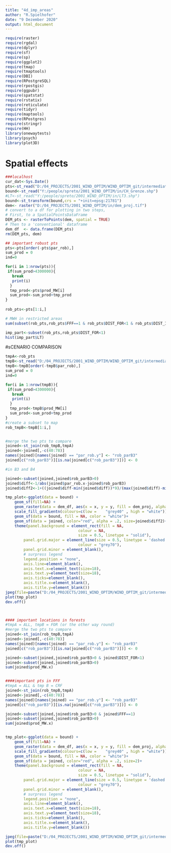 ```yaml
---
title: "4d_imp_areas"
author: "R.Spielhofer"
date: "9 Dezember 2020"
output: html_document
---
```


```r
require(raster)
require(rgdal)
require(dplyr)
require(sf)
require(sp)
require(ggplot2)
require(tmap)
require(tmaptools)
require(DBI)
require(RPostgreSQL)
require(rpostgis)
require(ggpubr)
require(spatstat)
require(rstatix)
require(reticulate)
require(tidyr)
require(maptools)
require(RPostgres)
require(stringr)
require(HH)
library(onewaytests)
library(psych)
library(plot3D)
```


# Spatial effects

```r

###localhost
cur_dat<-Sys.Date()
pts<-st_read("D:/04_PROJECTS/2001_WIND_OPTIM/WIND_OPTIM_git/intermediate_steps/4_wp/pts_sel_210112/ALL.shp")
bound<-st_read("Y:/people/spreto/2001_WIND_OPTIM/in/CH_Grenze.shp")
#LT<-st_read("Y:/people/spreto/2001_WIND_OPTIM/in/LT3.shp")
bound<-st_transform(bound,crs = "+init=epsg:21781") 
dem<- raster("D:/04_PROJECTS/2001_WIND_OPTIM/in/dem_proj.tif")
# convert to a df for plotting in two steps,
# First, to a SpatialPointsDataFrame
DEM_pts <- rasterToPoints(dem, spatial = TRUE)
# Then to a 'conventional' dataframe
dem_df  <- data.frame(DEM_pts)
rm(DEM_pts, dem)

## important robust pts
pts<-pts[order(-pts$par_rob),]
sum_prod = 0
ind=0

for(i in 1:nrow(pts)){
 if(sum_prod>4300000){
   break
   print(i)
  }
  tmp_prod<-pts$prod_MW[i]
  sum_prod<-sum_prod+tmp_prod
}
 
rob_pts<-pts[1:i,]

# MWH in restricted areas
sum(subset(rob_pts,rob_pts$FFF==1 & rob_pts$DIST_FOR<1 & rob_pts$DIST_ISOS>1000)$prod_MW)

```

```r
imp_part<-subset(rob_pts,rob_pts$DIST_FOR<1)
hist(imp_part$LT)
```

#sCENARIO COMPARISON
```r
tmpA<-rob_pts
tmpB<-st_read("D:/04_PROJECTS/2001_WIND_OPTIM/WIND_OPTIM_git/intermediate_steps/4_wp/pts_sel_210112/CRF.shp")
tmpB<-tmpB[order(-tmpB$par_rob),]
sum_prod = 0
ind=0

for(i in 1:nrow(tmpB)){
 if(sum_prod>4300000){
   break
   print(i)
  }
  tmp_prod<-tmpB$prod_MW[i]
  sum_prod<-sum_prod+tmp_prod
}
#create a subset to map  
rob_tmpB<-tmpB[1:i,]


#merge the two pts to compare
joined<-st_join(rob_tmpB,tmpA)
joined<-joined[,-c(40:78)]
names(joined)[names(joined) == "par_rob.y"] <- "rob_parB3"
joined[c("rob_parB3")][is.na(joined[c("rob_parB3")])] <- 0

#in B3 and B4

joined<-subset(joined,joined$rob_parB3>0)
joined$diff<-1/abs(joined$par_rob.x-joined$rob_parB3)
joined$diff2<-1+((joined$diff-min(joined$diff))*9)/(max(joined$diff)-min(joined$diff))

tmp_plot<-ggplot(data = bound) +
    geom_sf(fill=NA) +
    geom_raster(data = dem_df, aes(x = x, y = y, fill = dem_proj, alpha=1.5))+
    scale_fill_gradientn(colours=c(low =  	"grey40" , high = "white"))+
    geom_sf(data = bound, fill = NA, color = "white")+
    geom_sf(data = joined, color="red", alpha = .2, size=joined$diff2)+
    theme(panel.background = element_rect(fill = NA,
                                colour = NA,
                                size = 0.5, linetype = "solid"),
        panel.grid.major = element_line(size = 0.5, linetype = 'dashed',
                                colour = "grey70"),
        panel.grid.minor = element_blank(),
        # surpress legend
        legend.position = "none",
        axis.line=element_blank(),
        axis.text.x=element_text(size=18),
        axis.text.y=element_text(size=18),
        axis.ticks=element_blank(),
        axis.title.x=element_blank(),
        axis.title.y=element_blank())
jpeg(file=paste("D:/04_PROJECTS/2001_WIND_OPTIM/WIND_OPTIM_git/intermediate_steps/4_wp/",paste(cur_dat,"FIG_8.jpg",sep="_"),sep=""),width = 450, height = 1200)
plot(tmp_plot)
dev.off()



#### important locations in forests
#tmpA = ALL, tmpB = FOR (or the other way round)
#merge the two pts to compare
joined<-st_join(rob_tmpB,tmpA)
joined<-joined[,-c(40:78)]
names(joined)[names(joined) == "par_rob.y"] <- "rob_parB3"
joined[c("rob_parB3")][is.na(joined[c("rob_parB3")])] <- 0

joined<-subset(joined,joined$rob_parB3>0 & joined$DIST_FOR<1)
joined<-subset(joined,joined$rob_parB3>0)
sum(joined$prod_MW.x)


####important pts in FFF
#tmpA = ALL & tmp B = CRF
joined<-st_join(rob_tmpB,tmpA)
joined<-joined[,-c(40:78)]
names(joined)[names(joined) == "par_rob.y"] <- "rob_parB3"
joined[c("rob_parB3")][is.na(joined[c("rob_parB3")])] <- 0

joined<-subset(joined,joined$rob_parB3>0 & joined$FFF==1)
joined<-subset(joined,joined$rob_parB3>0)
sum(joined$prod_MW.x)


tmp_plot<-ggplot(data = bound) +
    geom_sf(fill=NA) +
    geom_raster(data = dem_df, aes(x = x, y = y, fill = dem_proj, alpha=1.5))+
    scale_fill_gradientn(colours=c(low =  	"grey40" , high = "white"))+
    geom_sf(data = bound, fill = NA, color = "white")+
    geom_sf(data = joined, color="red", alpha = .2, size=2)+
    theme(panel.background = element_rect(fill = NA,
                                colour = NA,
                                size = 0.5, linetype = "solid"),
        panel.grid.major = element_line(size = 0.5, linetype = 'dashed',
                                colour = "grey70"),
        panel.grid.minor = element_blank(),
        # surpress legend
        legend.position = "none",
        axis.line=element_blank(),
        axis.text.x=element_text(size=18),
        axis.text.y=element_text(size=18),
        axis.ticks=element_blank(),
        axis.title.x=element_blank(),
        axis.title.y=element_blank())

jpeg(file=paste("D:/04_PROJECTS/2001_WIND_OPTIM/WIND_OPTIM_git/intermediate_steps/4_wp/",paste(cur_dat,"FIG_9b.jpg",sep="_"),sep=""),width = 450, height = 1200)
plot(tmp_plot)
dev.off()
```

